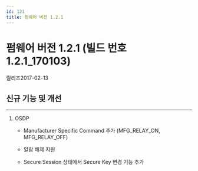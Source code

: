 ```yaml
---
id: 121
title: 펌웨어 버전 1.2.1
---
```


# 펌웨어 버전 1.2.1 (빌드 번호 1.2.1_170103)

릴리즈<Separator/>2017-02-13


## 신규 기능 및 개선

---

1. OSDP

    - Manufacturer Specific Command 추가 (MFG_RELAY_ON, MFG_RELAY_OFF) 

    - 알람 해제 지원 

    - Secure Session 상태에서 Secure Key 변경 기능 추가